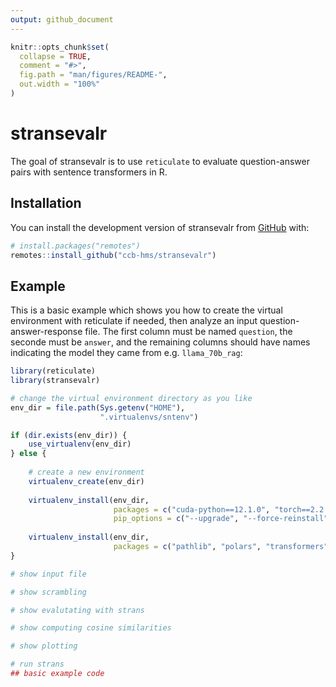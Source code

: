 ```yaml
---
output: github_document
---
```


<!-- README.md is generated from README.Rmd. Please edit that file -->

```r
knitr::opts_chunk$set(
  collapse = TRUE,
  comment = "#>",
  fig.path = "man/figures/README-",
  out.width = "100%"
)
```

# stransevalr

<!-- badges: start -->
<!-- badges: end -->

The goal of stransevalr is to use `reticulate` to evaluate question-answer pairs with sentence transformers in R.

## Installation

You can install the development version of stransevalr from [GitHub](https://github.com/) with:

``` r
# install.packages("remotes")
remotes::install_github("ccb-hms/stransevalr")
```

## Example

This is a basic example which shows you how to create the virtual environment with reticulate if needed, then analyze an input question-answer-response file. The first column must be named `question`, the seconde must be `answer`, and the remaining columns should have names indicating the model they came from e.g. `llama_70b_rag`:

```r
library(reticulate)
library(stransevalr)

# change the virtual environment directory as you like
env_dir = file.path(Sys.getenv("HOME"),
                    ".virtualenvs/sntenv") 

if (dir.exists(env_dir)) {
    use_virtualenv(env_dir)
} else {
    
    # create a new environment 
    virtualenv_create(env_dir)
    
    virtualenv_install(env_dir, 
                       packages = c("cuda-python==12.1.0", "torch==2.2.2"),
                       pip_options = c("--upgrade", "--force-reinstall"))
    
    virtualenv_install(env_dir, 
                       packages = c("pathlib", "polars", "transformers", "numpy", "sentence_transformers"))
}

# show input file

# show scrambling

# show evalutating with strans

# show computing cosine similarities

# show plotting

# run strans
## basic example code
```


